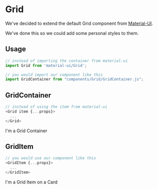 
<Meta title="Components/Grid" component={GridContainer} />

# Grid

We've decided to extend the default Grid component from [Material-UI](https://material-ui-next.com/layout/grid/?ref=creativetim).

We've done this so we could add some personal styles to them.

## Usage

```javascript
// instead of importing the container from material-ui
import Grid from 'material-ui/Grid';

// you would import our component like this
import GridContainer from "components/Grid/GridContainer.js";
```

## GridContainer

```javascript
// instead of using the item from material-ui
<Grid item {...props}>
  ...
</Grid>
```
<Canvas>
  <Story name="GridContainer">
    <GridContainer>
        I'm a Grid Container
    </GridContainer>
  </Story>
</Canvas>

## GridItem

```javascript
// you would use our component like this
<GridItem {...props}>
  ...
</GridItem>
```

<Canvas>
  <Story name="GridItem">
    <GridContainer>
      <GridItem xs={12} sm={12} md={8}>
        <Card>
          I'm a Grid Item on a Card
          </Card>
      </GridItem>
    </GridContainer>
  </Story>
</Canvas>
